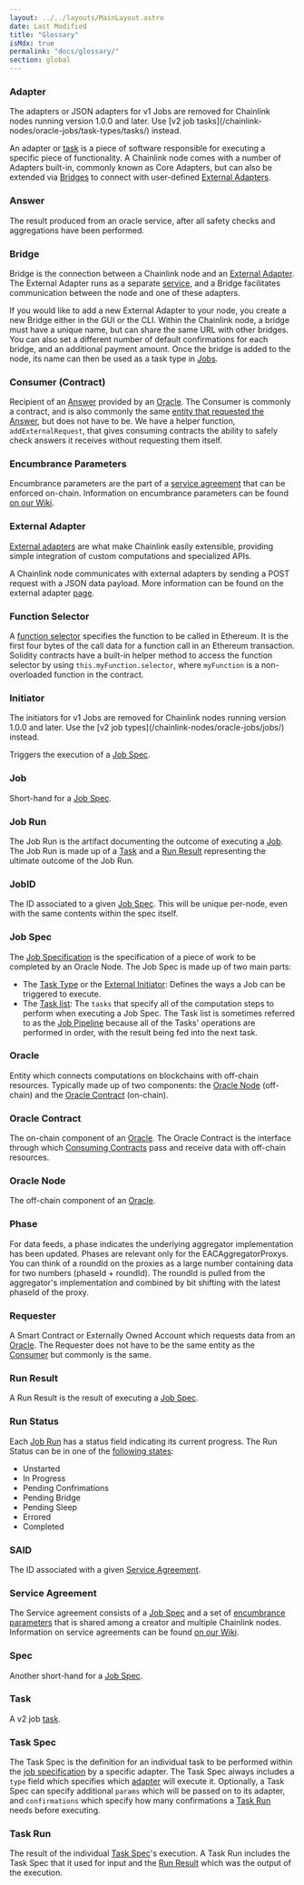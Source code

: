 ```yaml
---
layout: ../../layouts/MainLayout.astro
date: Last Modified
title: "Glossary"
isMdx: true
permalink: "docs/glossary/"
section: global
---
```



### Adapter

<Aside type="danger" title="">
  The adapters or JSON adapters for v1 Jobs are removed for Chainlink nodes running version 1.0.0 and later. Use [v2 job
  tasks](/chainlink-nodes/oracle-jobs/task-types/tasks/) instead.
</Aside>

An adapter or [task](#task) is a piece of software responsible for executing a specific piece of functionality. A Chainlink node comes with a number of Adapters built-in, commonly known as Core Adapters, but can also be extended via [Bridges](/chainlink-nodes/external-adapters/node-operators/) to connect with user-defined [External Adapters](#external-adapter).

### Answer

The result produced from an oracle service, after all safety checks and aggregations have been performed.

### Bridge

Bridge is the connection between a Chainlink node and an [External Adapter](#external-adapter). The External Adapter runs as a separate [service](https://en.wikipedia.org/wiki/Service-oriented_architecture), and a Bridge facilitates communication between the node and one of these adapters.

If you would like to add a new External Adapter to your node, you create a new Bridge either in the GUI or the CLI. Within the Chainlink node, a bridge must have a unique name, but can share the same URL with other bridges. You can also set a different number of default confirmations for each bridge, and an additional payment amount. Once the bridge is added to the node, its name can then be used as a task type in [Jobs](/chainlink-nodes/oracle-jobs/jobs/).

### Consumer (Contract)

Recipient of an [Answer](#answer) provided by an [Oracle](#oracle). The Consumer is commonly a contract, and is also commonly the same [entity that requested the Answer](#requester), but does not have to be. We have a helper function, ` addExternalRequest`, that gives consuming contracts the ability to safely check answers it receives without requesting them itself.

### Encumbrance Parameters

Encumbrance parameters are the part of a [service agreement](#service-agreement) that can be enforced on-chain. Information on encumbrance parameters can be found <a href="https://github.com/smartcontractkit/chainlink/wiki/Service-Agreements-and-the-Coordinator-Contract" target="_blank">on our Wiki</a>.

### External Adapter

[External adapters](https://github.com/smartcontractkit/chainlink/wiki/External-Adapters) are what make Chainlink easily extensible, providing simple integration of custom computations and specialized APIs.

A Chainlink node communicates with external adapters by sending a POST request with a JSON data payload. More information can be found on the external adapter [page](/chainlink-nodes/external-adapters/external-adapters).

### Function Selector

A [function selector](https://docs.soliditylang.org/en/develop/abi-spec.html#function-selector) specifies the function to be called in Ethereum. It is the first four bytes of the call data for a function call in an Ethereum transaction. Solidity contracts have a built-in helper method to access the function selector by using `this.myFunction.selector`, where `myFunction` is a non-overloaded function in the contract.

### Initiator

<Aside type="danger" title="">
  The initiators for v1 Jobs are removed for Chainlink nodes running version 1.0.0 and later. Use the [v2 job
  types](/chainlink-nodes/oracle-jobs/jobs/) instead.
</Aside>

Triggers the execution of a [Job Spec](#job-spec).

### Job

Short-hand for a [Job Spec](#job-spec).

### Job Run

The Job Run is the artifact documenting the outcome of executing a [Job](#job). The Job Run is made up of a [Task](#task) and a [Run Result](#run-result) representing the ultimate outcome of the Job Run.

### JobID

The ID associated to a given [Job Spec](#job-spec). This will be unique per-node, even with the same contents within the spec itself.

### Job Spec

The [Job Specification](/chainlink-nodes/oracle-jobs/jobs/) is the specification of a piece of work to be completed by an Oracle Node. The Job Spec is made up of two main parts:

- The [Task Type](/chainlink-nodes/oracle-jobs/jobs#shared-fields) or the [External Initiator](/chainlink-nodes/external-initiators/external-initiators-introduction/): Defines the ways a Job can be triggered to execute.
- The [Task list](#task-spec): The `tasks` that specify all of the computation steps to perform when executing a Job Spec. The Task list is sometimes referred to as the [Job Pipeline](/chainlink-nodes/oracle-jobs/task-types/all-tasks/#writing-pipelines) because all of the Tasks' operations are performed in order, with the result being fed into the next task.

### Oracle

Entity which connects computations on blockchains with off-chain resources. Typically made up of two components: the [Oracle Node](#oracle-node) (off-chain) and the [Oracle Contract](#oracle-contract) (on-chain).

### Oracle Contract

The on-chain component of an [Oracle](#oracle). The Oracle Contract is the interface through which [Consuming Contracts](#consumer-contract) pass and receive data with off-chain resources.

### Oracle Node

The off-chain component of an [Oracle](#oracle).

### Phase

For data feeds, a phase indicates the underlying aggregator implementation has been updated. Phases are relevant only for the EACAggregatorProxys. You can think of a roundId on the proxies as a large number containing data for two numbers (phaseId + roundId). The roundId is pulled from the aggregator's implementation and combined by bit shifting with the latest phaseId of the proxy.

### Requester

A Smart Contract or Externally Owned Account which requests data from an [Oracle](#oracle). The Requester does not have to be the same entity as the [Consumer](#consumer-contract) but commonly is the same.

### Run Result

A Run Result is the result of executing a [Job Spec](#job-spec).

### Run Status

Each [Job Run](#job) has a status field indicating its current progress. The Run Status can be in one of the [following states](https://godoc.org/github.com/smartcontractkit/chainlink/core/store/models/#pkg-constants):

- Unstarted
- In Progress
- Pending Confrimations
- Pending Bridge
- Pending Sleep
- Errored
- Completed

### SAID

The ID associated with a given [Service Agreement](#service-agreement).

### Service Agreement

The Service agreement consists of a [Job Spec](#job-spec) and a set of [encumbrance parameters](#encumbrance-parameters) that is shared among a creator and multiple Chainlink nodes. Information on service agreements can be found [on our Wiki](https://github.com/smartcontractkit/chainlink/wiki/Service-Agreements-and-the-Coordinator-Contract).

### Spec

Another short-hand for a [Job Spec](#job-spec).

### Task

A v2 job [task](/chainlink-nodes/oracle-jobs/task-types/tasks/).

### Task Spec

The Task Spec is the definition for an individual task to be performed within the [job specification](/chainlink-nodes/oracle-jobs/jobs/) by a specific adapter. The Task Spec always includes a `type` field which specifies which [adapter](#adapter) will execute it. Optionally, a Task Spec can specify additional `params` which will be passed on to its adapter, and `confirmations` which specify how many confirmations a [Task Run](#task-run) needs before executing.

### Task Run

The result of the individual [Task Spec](#task-spec)'s execution. A Task Run includes the Task Spec that it used for input and the [Run Result](#run-result) which was the output of the execution.
